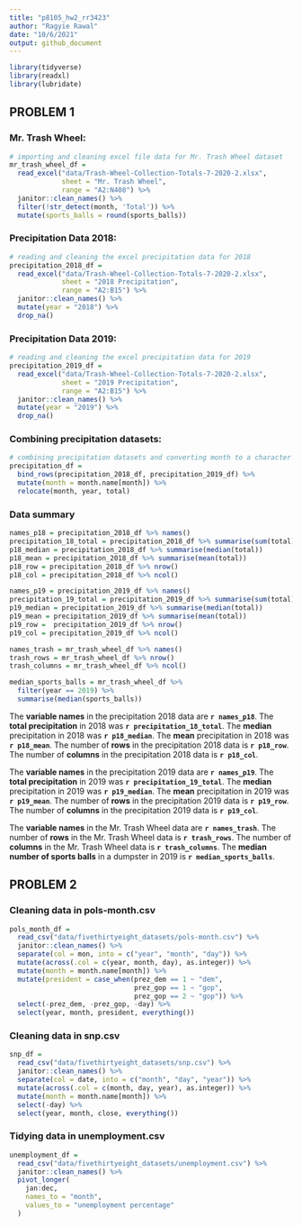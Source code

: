 ```yaml
---
title: "p8105_hw2_rr3423"
author: "Ragyie Rawal"
date: "10/6/2021"
output: github_document
---
```


```r
library(tidyverse)
library(readxl)
library(lubridate)
```


## PROBLEM 1 

### Mr. Trash Wheel:

```r
# importing and cleaning excel file data for Mr. Trash Wheel dataset 
mr_trash_wheel_df = 
  read_excel("data/Trash-Wheel-Collection-Totals-7-2020-2.xlsx",
             sheet = "Mr. Trash Wheel",
             range = "A2:N408") %>% 
  janitor::clean_names() %>% 
  filter(!str_detect(month, 'Total')) %>% 
  mutate(sports_balls = round(sports_balls))
```

### Precipitation Data 2018: 

```r
# reading and cleaning the excel precipitation data for 2018 
precipitation_2018_df = 
  read_excel("data/Trash-Wheel-Collection-Totals-7-2020-2.xlsx",
             sheet = "2018 Precipitation",
             range = "A2:B15") %>% 
  janitor::clean_names() %>% 
  mutate(year = "2018") %>% 
  drop_na()
```

### Precipitation Data 2019:

```r
# reading and cleaning the excel precipitation data for 2019 
precipitation_2019_df = 
  read_excel("data/Trash-Wheel-Collection-Totals-7-2020-2.xlsx",
             sheet = "2019 Precipitation",
             range = "A2:B15") %>% 
  janitor::clean_names() %>% 
  mutate(year = "2019") %>% 
  drop_na()
```

### Combining precipitation datasets:

```r
# combining precipitation datasets and converting month to a character variable
precipitation_df =
  bind_rows(precipitation_2018_df, precipitation_2019_df) %>% 
  mutate(month = month.name[month]) %>% 
  relocate(month, year, total)
```

### Data summary 

```r
names_p18 = precipitation_2018_df %>% names()
precipitation_18_total = precipitation_2018_df %>% summarise(sum(total))
p18_median = precipitation_2018_df %>% summarise(median(total))
p18_mean = precipitation_2018_df %>% summarise(mean(total))
p18_row = precipitation_2018_df %>% nrow()
p18_col = precipitation_2018_df %>% ncol()

names_p19 = precipitation_2019_df %>% names()
precipitation_19_total = precipitation_2019_df %>% summarise(sum(total))
p19_median = precipitation_2019_df %>% summarise(median(total))
p19_mean = precipitation_2019_df %>% summarise(mean(total))
p19_row =  precipitation_2019_df %>% nrow()
p19_col = precipitation_2019_df %>% ncol()

names_trash = mr_trash_wheel_df %>% names()
trash_rows = mr_trash_wheel_df %>% nrow()
trash_columns = mr_trash_wheel_df %>% ncol()

median_sports_balls = mr_trash_wheel_df %>% 
  filter(year == 2019) %>% 
  summarise(median(sports_balls))
```

The **variable names** in the precipitation 2018 data are **`r names_p18`**. The **total precipitation** in 2018 was **`r precipitation_18_total`**. The **median** precipitation in 2018 was **`r p18_median`**. The **mean** precipitation in 2018 was **`r p18_mean`**. The number of **rows** in the precipitation 2018 data is **`r p18_row`**. The number of **columns** in the precipitation 2018 data is **`r p18_col`**. 

The **variable names** in the precipitation 2019 data are **`r names_p19`**. The **total precipitation** in 2019 was **`r precipitation_19_total`**. The **median** precipitation in 2019 was **`r p19_median`**. The **mean** precipitation in 2019 was **`r p19_mean`**. The number of **rows** in the precipitation 2019 data is **`r p19_row`**. The number of **columns** in the precipitation 2019 data is **`r p19_col`**.

The **variable names** in the Mr. Trash Wheel data are **`r names_trash`**. The number of **rows** in the Mr. Trash Wheel data is **`r trash_rows`**. The number of **columns** in the Mr. Trash Wheel data is **`r trash_columns`**. The **median number of sports balls** in a dumpster in 2019 is **`r median_sports_balls`**.

## PROBLEM 2 

### Cleaning data in pols-month.csv

```r
pols_month_df = 
  read_csv("data/fivethirtyeight_datasets/pols-month.csv") %>% 
  janitor::clean_names() %>% 
  separate(col = mon, into = c("year", "month", "day")) %>%
  mutate(across(.col = c(year, month, day), as.integer)) %>% 
  mutate(month = month.name[month]) %>% 
  mutate(president = case_when(prez_dem == 1 ~ "dem",
                               prez_gop == 1 ~ "gop",
                               prez_gop == 2 ~ "gop")) %>% 
  select(-prez_dem, -prez_gop, -day) %>%
  select(year, month, president, everything())
```

### Cleaning data in snp.csv

```r
snp_df = 
  read_csv("data/fivethirtyeight_datasets/snp.csv") %>% 
  janitor::clean_names() %>% 
  separate(col = date, into = c("month", "day", "year")) %>% 
  mutate(across(.col = c(month, day, year), as.integer)) %>% 
  mutate(month = month.name[month]) %>% 
  select(-day) %>% 
  select(year, month, close, everything())
```

### Tidying data in unemployment.csv

```r
unemployment_df = 
  read_csv("data/fivethirtyeight_datasets/unemployment.csv") %>% 
  janitor::clean_names() %>% 
  pivot_longer(
    jan:dec,
    names_to = "month",
    values_to = "unemployment percentage"
  )
```






